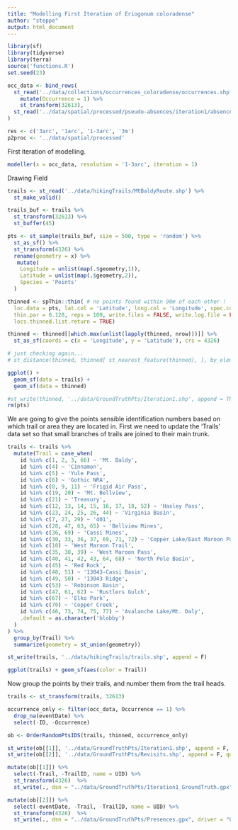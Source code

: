 ```yaml
---
title: "Modelling First Iteration of Eriogonum coloradense"
author: "steppe"
output: html_document
---
```



```r
library(sf)
library(tidyverse)
library(terra)
source('functions.R')
set.seed(23)
```


```r

occ_data <- bind_rows(
  st_read('../data/collections/occurrences_coloradense/occurrences.shp', quiet = T) %>% 
    mutate(Occurrence = 1) %>% 
    st_transform(32613),
  st_read('../data/spatial/processed/pseudo-absences/iteration1/absences.shp', quiet = T) 
)

res <- c('3arc', '1arc', '1-3arc', '3m')
p2proc <- '../data/spatial/processed'

```

First iteration of modelling. 

```r
modeller(x = occ_data, resolution = '1-3arc', iteration = 1)
```

Drawing Field 

```r

trails <- st_read('../data/hikingTrails/MtBaldyRoute.shp') %>% 
  st_make_valid() 

trails_buf <- trails %>% 
  st_transform(32613) %>% 
  st_buffer(45)

pts <- st_sample(trails_buf, size = 500, type = 'random') %>% 
  st_as_sf() %>% 
  st_transform(4326) %>% 
  rename(geometry = x) %>% 
   mutate(
    Longitude = unlist(map(.$geometry,1)), 
    Latitude = unlist(map(.$geometry,2)), 
    Species = 'Points'
  )

thinned <- spThin::thin( # no points found within 90m of each other !
  loc.data = pts, lat.col = 'Latitude', long.col = 'Longitude', spec.col = 'Species',
  thin.par = 0.128, reps = 100, write.files = FALSE, write.log.file = FALSE, 
  locs.thinned.list.return = TRUE) 

thinned <- thinned[[which.max(unlist(lapply(thinned, nrow)))]] %>% 
  st_as_sf(coords = c(x = 'Longitude', y = 'Latitude'), crs = 4326) 

# just checking again... 
# st_distance(thinned, thinned[ st_nearest_feature(thinned), ], by_element = T)

ggplot() + 
  geom_sf(data = trails) + 
  geom_sf(data = thinned) 

#st_write(thinned, '../data/GroundTruthPts/Iteration1.shp', append = TRUE)
rm(pts)
```

We are going to give the points sensible identification numbers based on which trail or area they are located in. 
First we need to update the 'Trails' data set so that small branches of trails are joined to their main trunk.
```r

trails <- trails %>% 
  mutate(Trail = case_when(
    id %in% c(1, 2, 3, 66) ~ 'Mt. Baldy',
    id %in% c(4) ~ 'Cinnamon',
    id %in% c(5) ~ 'Yule Pass',
    id %in% c(6) ~ 'Gothic NRA',
    id %in% c(8, 9, 11) ~ 'Frigid Air Pass',
    id %in% c(19, 20) ~ 'Mt. Bellview',
    id %in% c(21) ~ 'Treasury',
    id %in% c(12, 13, 14, 15, 16, 17, 18, 52) ~ 'Hasley Pass',
    id %in% c(23, 24, 25, 26, 44) ~ 'Virginia Basin',  
    id %in% c(7, 27, 29) ~ '401', 
    id %in% c(28, 47, 63, 65) ~ 'Bellview Mines', 
    id %in% c(36, 69) ~ 'Cassi Mines', 
    id %in% c(30, 33, 36, 37, 69, 71, 72) ~ 'Copper Lake/East Maroon Pass', 
    id %in% c(10) ~ 'West Maroon Trail',
    id %in% c(35, 38, 39) ~ 'West Maroon Pass', 
    id %in% c(40, 41, 42, 43, 64, 68) ~ 'North Pole Basin', 
    id %in% c(45) ~ 'Red Rock', 
    id %in% c(48, 51) ~ '13043-Cassi Basin', 
    id %in% c(49, 50) ~ '13043 Ridge', 
    id %in% c(53) ~ 'Robinson Basin',
    id %in% c(47, 61, 62) ~ 'Rustlers Gulch',
    id %in% c(67) ~ 'Elko Park',
    id %in% c(70) ~ 'Copper Creek',
    id %in% c(46, 73, 74, 75, 77) ~ 'Avalanche Lake/Mt. Daly',
    .default = as.character('blobby')
  )
) %>% 
  group_by(Trail) %>% 
  summarize(geometry = st_union(geometry))

st_write(trails, '../data/hikingTrails/trails.shp', append = F)

ggplot(trails) + geom_sf(aes(color = Trail))
```

Now group the points by their trails, and number them from the trail heads. 
```r

trails <- st_transform(trails, 32613) 

occurrence_only <- filter(occ_data, Occurrence == 1) %>% 
  drop_na(eventDate) %>% 
  select(-ID, -Occurrence)

ob <- OrderRandomPtsIDS(trails, thinned, occurrence_only)

st_write(ob[[1]], '../data/GroundTruthPts/Iteration1.shp', append = F, quiet = T) 
st_write(ob[[2]], '../data/GroundTruthPts/Revisits.shp', append = F, quiet = T) 

mutate(ob[[1]]) %>% 
  select(-Trail, -TrailID, name = UID) %>% 
  st_transform(4326)  %>% 
  st_write(., dsn = "../data/GroundTruthPts/Iteration1_GroundTruth.gpx", driver = "GPX")

mutate(ob[[2]]) %>% 
  select(-eventDate, -Trail, -TrailID, name = UID) %>% 
  st_transform(4326)  %>% 
  st_write(., dsn = "../data/GroundTruthPts/Presences.gpx", driver = "GPX")
```

